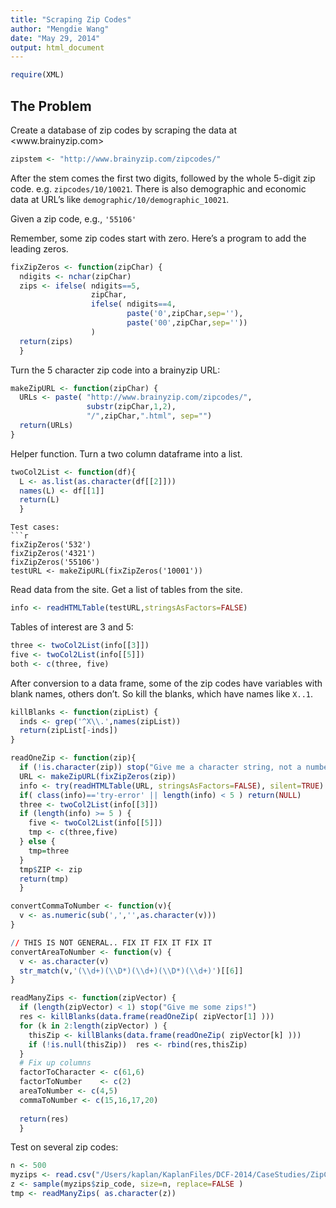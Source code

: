 ```yaml
---
title: "Scraping Zip Codes"
author: "Mengdie Wang"
date: "May 29, 2014"
output: html_document
---
```


```r
require(XML)
```

## The Problem

Create a database of zip codes by scraping the data at <www.brainyzip.com>
```r
zipstem <- "http://www.brainyzip.com/zipcodes/"
```
After the stem comes the first two digits, followed by the whole 5-digit zip code.  e.g. `zipcodes/10/10021`.  There is also demographic and economic data at URL's like `demographic/10/demographic_10021`.

Given a zip code, e.g., `'55106'`

Remember, some zip codes start with zero.  Here's a program to add the leading zeros.
```r
fixZipZeros <- function(zipChar) {
  ndigits <- nchar(zipChar)
  zips <- ifelse( ndigits==5, 
                  zipChar,
                  ifelse( ndigits==4, 
                          paste('0',zipChar,sep=''),
                          paste('00',zipChar,sep=''))
                  )
  return(zips)
  }
```

Turn the 5 character zip code into a brainyzip URL:
```r
makeZipURL <- function(zipChar) {
  URLs <- paste( "http://www.brainyzip.com/zipcodes/",
                 substr(zipChar,1,2),
                 "/",zipChar,".html", sep="")
  return(URLs)
}
```
 
Helper function.  Turn a two column dataframe into a list.
```r
twoCol2List <- function(df){
  L <- as.list(as.character(df[[2]]))
  names(L) <- df[[1]]
  return(L)
  }
```

```
Test cases:
```r
fixZipZeros('532')
fixZipZeros('4321')
fixZipZeros('55106')
testURL <- makeZipURL(fixZipZeros('10001'))
```

Read data from the site.  Get a list of tables from the site.
```r
info <- readHTMLTable(testURL,stringsAsFactors=FALSE)
```

Tables of interest are 3 and 5:
```r
three <- twoCol2List(info[[3]])
five <- twoCol2List(info[[5]])
both <- c(three, five)
```

After conversion to a data frame, some of the zip codes have variables with blank names, others don't.  So kill the blanks, which have names like `X..1`.

```r
killBlanks <- function(zipList) {
  inds <- grep('^X\\.',names(zipList))
  return(zipList[-inds])
}
```


```r
readOneZip <- function(zip){
  if (!is.character(zip)) stop("Give me a character string, not a number!")
  URL <- makeZipURL(fixZipZeros(zip))
  info <- try(readHTMLTable(URL, stringsAsFactors=FALSE), silent=TRUE)
  if( class(info)=='try-error' || length(info) < 5 ) return(NULL)
  three <- twoCol2List(info[[3]])
  if (length(info) >= 5 ) {
    five <- twoCol2List(info[[5]])
    tmp <- c(three,five)
  } else {
    tmp=three
  }
  tmp$ZIP <- zip
  return(tmp)
  }
```

```r
convertCommaToNumber <- function(v){
  v <- as.numeric(sub(',','',as.character(v)))
}

// THIS IS NOT GENERAL.. FIX IT FIX IT FIX IT
convertAreaToNumber <- function(v) {
  v <- as.character(v)
  str_match(v,'(\\d+)(\\D*)(\\d+)(\\D*)(\\d+)')[[6]]
}
```

```r
readManyZips <- function(zipVector) {
  if (length(zipVector) < 1) stop("Give me some zips!")
  res <- killBlanks(data.frame(readOneZip( zipVector[1] )))
  for (k in 2:length(zipVector) ) {
    thisZip <- killBlanks(data.frame(readOneZip( zipVector[k] )))
    if (!is.null(thisZip))  res <- rbind(res,thisZip)
  }
  # Fix up columns
  factorToCharacter <- c(61,6)
  factorToNumber    <- c(2)
  areaToNumber <- c(4,5)
  commaToNumber <- c(15,16,17,20)
  
  return(res)
  }
```


Test on several zip codes:
```r
n <- 500
myzips <- read.csv("/Users/kaplan/KaplanFiles/DCF-2014/CaseStudies/ZipCodes/zip_codes_states.csv")
z <- sample(myzips$zip_code, size=n, replace=FALSE )
tmp <- readManyZips( as.character(z))
```
